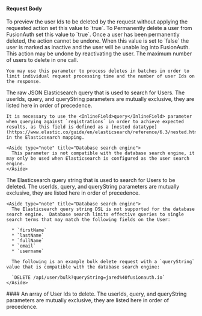 
#### Request Body

<APIBlock>
  <APIField name="dryRun" type="Boolean" optional defaults="false">
    To preview the user Ids to be deleted by the request without applying the requested action set this value to `true`.
  </APIField>

  <APIField name="hardDelete" type="Boolean" optional defaults="false">
    To Permanently delete a user from FusionAuth set this value to `true`. Once a user has been permanently deleted, the action cannot be undone. When this value is set to `false` the user is marked as inactive and the user will be unable log into FusionAuth. This action may be undone by reactivating the user.
  </APIField>

  <APIField name="limit" type="Integer" optional defaults="10,000" since="1.48.0">
    The maximum number of users to delete in one call.

    You may use this parameter to process deletes in batches in order to limit individual request processing time and the number of user Ids on the response.
  </APIField>

  <APIField name="query" type="String" optional since="1.13.0">
    The raw JSON Elasticsearch query that is used to search for Users. The <InlineField>userIds</InlineField>, <InlineField>query</InlineField>, and <InlineField>queryString</InlineField>  parameters are mutually exclusive, they are listed here in order of precedence.

    It is necessary to use the <InlineField>query</InlineField> parameter when querying against `registrations` in order to achieve expected results, as this field is defined as a [nested datatype](https://www.elastic.co/guide/en/elasticsearch/reference/6.3/nested.html) in the Elasticsearch mapping.

    <Aside type="note" title="Database search engine">
      This parameter is not compatible with the database search engine, it may only be used when Elasticsearch is configured as the user search engine.
    </Aside>
  </APIField>

  <APIField name="queryString" type="String" optional since="1.13.0">
    The Elasticsearch query string that is used to search for Users to be deleted. The <InlineField>userIds</InlineField>, <InlineField>query</InlineField>, and <InlineField>queryString</InlineField>  parameters are mutually exclusive, they are listed here in order of precedence.

    <Aside type="note" title="Database search engine">
      The Elasticsearch query string DSL is not supported for the database search engine.  Database search limits effective queries to single search terms that may match the following fields on the User:

      * `firstName`
      * `lastName`
      * `fullName`
      * `email`
      * `username`

      The following is an example bulk delete request with a `queryString` value that is compatible with the database search engine:

      `DELETE /api/user/bulk?queryString=jared%40fusionauth.io`
    </Aside>
  </APIField>

</APIBlock>
####

  <APIField name="userIds" type="Array" optional>
    An array of User Ids to delete. The <InlineField>userIds</InlineField>, <InlineField>query</InlineField>, and <InlineField>queryString</InlineField>  parameters are mutually exclusive, they are listed here in order of precedence.
  </APIField>
<JSON title="Example Request JSON searching by `userIds`" src="users/bulk-delete-ids-request.json" />

<JSON title="Example JSON for the `query` parameter to search for users with unverified registrations to a specific application" src="users/unverified-registrations-query.json" />

<JSON title="Example JSON searching by `query` for users with unverified registrations to a specific application" src="users/bulk-delete-query-request.json" />

<JSON title="Example JSON for the `query` parameter to search for users with a specific role" src="users/role-query.json" />

<JSON title="Example JSON searching by `query` for users with with a specific role" src="users/bulk-delete-role-query-request.json" />

<JSON title="Example Request JSON searching by `queryString` for users with an email address matching a pattern" src="users/bulk-delete-queryString-email-request.json" />

<JSON title="Example Request JSON searching by `queryString` for users belonging to a specific group with a limit" src="users/bulk-delete-queryString-group-request.json" />

<JSON title="Example Request JSON searching by `queryString` for users of a specific tenant. A global API key must be used, and you may not use the `X-FusionAuth-TenantId` header when the search parameters include `tenantId`" src="users/bulk-delete-queryString-tenant-request.json" />

